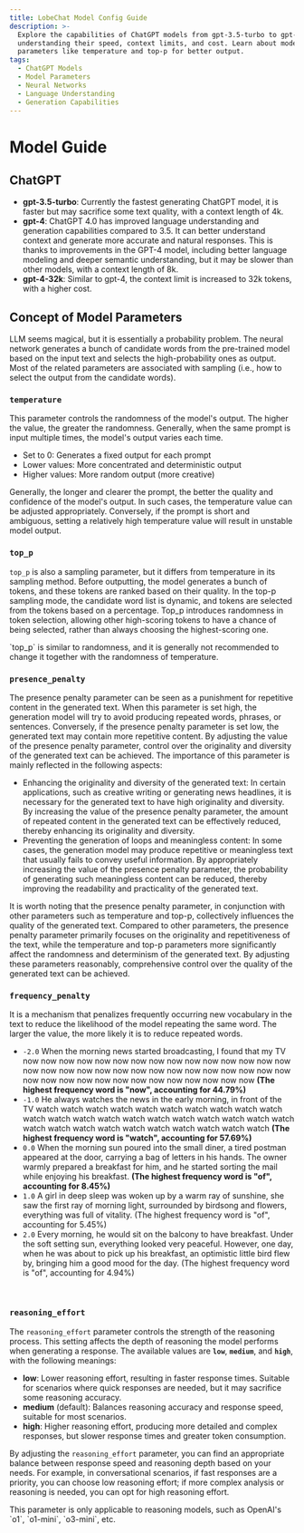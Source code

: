 ```yaml
---
title: LobeChat Model Config Guide
description: >-
  Explore the capabilities of ChatGPT models from gpt-3.5-turbo to gpt-4-32k,
  understanding their speed, context limits, and cost. Learn about model
  parameters like temperature and top-p for better output.
tags:
  - ChatGPT Models
  - Model Parameters
  - Neural Networks
  - Language Understanding
  - Generation Capabilities
---
```


# Model Guide

## ChatGPT

- **gpt-3.5-turbo**: Currently the fastest generating ChatGPT model, it is faster but may sacrifice some text quality, with a context length of 4k.
- **gpt-4**: ChatGPT 4.0 has improved language understanding and generation capabilities compared to 3.5. It can better understand context and generate more accurate and natural responses. This is thanks to improvements in the GPT-4 model, including better language modeling and deeper semantic understanding, but it may be slower than other models, with a context length of 8k.
- **gpt-4-32k**: Similar to gpt-4, the context limit is increased to 32k tokens, with a higher cost.

## Concept of Model Parameters

LLM seems magical, but it is essentially a probability problem. The neural network generates a bunch of candidate words from the pre-trained model based on the input text and selects the high-probability ones as output. Most of the related parameters are associated with sampling (i.e., how to select the output from the candidate words).

### `temperature`

This parameter controls the randomness of the model's output. The higher the value, the greater the randomness. Generally, when the same prompt is input multiple times, the model's output varies each time.

- Set to 0: Generates a fixed output for each prompt
- Lower values: More concentrated and deterministic output
- Higher values: More random output (more creative)

<Callout>
  Generally, the longer and clearer the prompt, the better the quality and confidence of the model's
  output. In such cases, the temperature value can be adjusted appropriately. Conversely, if the
  prompt is short and ambiguous, setting a relatively high temperature value will result in unstable
  model output.
</Callout>

<br />

### `top_p`

`top_p` is also a sampling parameter, but it differs from temperature in its sampling method. Before outputting, the model generates a bunch of tokens, and these tokens are ranked based on their quality. In the top-p sampling mode, the candidate word list is dynamic, and tokens are selected from the tokens based on a percentage. Top\_p introduces randomness in token selection, allowing other high-scoring tokens to have a chance of being selected, rather than always choosing the highest-scoring one.

<Callout>
  `top_p` is similar to randomness, and it is generally not recommended to change it together with
  the randomness of temperature.
</Callout>

<br />

### `presence_penalty`

The presence penalty parameter can be seen as a punishment for repetitive content in the generated text. When this parameter is set high, the generation model will try to avoid producing repeated words, phrases, or sentences. Conversely, if the presence penalty parameter is set low, the generated text may contain more repetitive content. By adjusting the value of the presence penalty parameter, control over the originality and diversity of the generated text can be achieved. The importance of this parameter is mainly reflected in the following aspects:

- Enhancing the originality and diversity of the generated text: In certain applications, such as creative writing or generating news headlines, it is necessary for the generated text to have high originality and diversity. By increasing the value of the presence penalty parameter, the amount of repeated content in the generated text can be effectively reduced, thereby enhancing its originality and diversity.
- Preventing the generation of loops and meaningless content: In some cases, the generation model may produce repetitive or meaningless text that usually fails to convey useful information. By appropriately increasing the value of the presence penalty parameter, the probability of generating such meaningless content can be reduced, thereby improving the readability and practicality of the generated text.

<Callout>
  It is worth noting that the presence penalty parameter, in conjunction with other parameters such
  as temperature and top-p, collectively influences the quality of the generated text. Compared to
  other parameters, the presence penalty parameter primarily focuses on the originality and
  repetitiveness of the text, while the temperature and top-p parameters more significantly affect
  the randomness and determinism of the generated text. By adjusting these parameters reasonably,
  comprehensive control over the quality of the generated text can be achieved.
</Callout>

### `frequency_penalty`

It is a mechanism that penalizes frequently occurring new vocabulary in the text to reduce the likelihood of the model repeating the same word. The larger the value, the more likely it is to reduce repeated words.

- `-2.0` When the morning news started broadcasting, I found that my TV now now now now now now now now now now now now now now now now now now now now now now now now now now now now now now now now now now now now now now now now now now now **(The highest frequency word is "now", accounting for 44.79%)**
- `-1.0` He always watches the news in the early morning, in front of the TV watch watch watch watch watch watch watch watch watch watch watch watch watch watch watch watch watch watch watch watch watch watch watch watch watch watch watch watch watch watch watch **(The highest frequency word is "watch", accounting for 57.69%)**
- `0.0` When the morning sun poured into the small diner, a tired postman appeared at the door, carrying a bag of letters in his hands. The owner warmly prepared a breakfast for him, and he started sorting the mail while enjoying his breakfast. **(The highest frequency word is "of", accounting for 8.45%)**
- `1.0` A girl in deep sleep was woken up by a warm ray of sunshine, she saw the first ray of morning light, surrounded by birdsong and flowers, everything was full of vitality. (The highest frequency word is "of", accounting for 5.45%)
- `2.0` Every morning, he would sit on the balcony to have breakfast. Under the soft setting sun, everything looked very peaceful. However, one day, when he was about to pick up his breakfast, an optimistic little bird flew by, bringing him a good mood for the day.  (The highest frequency word is "of", accounting for 4.94%)

<br />

### `reasoning_effort`

The `reasoning_effort` parameter controls the strength of the reasoning process. This setting affects the depth of reasoning the model performs when generating a response. The available values are **`low`**, **`medium`**, and **`high`**, with the following meanings:

- **low**: Lower reasoning effort, resulting in faster response times. Suitable for scenarios where quick responses are needed, but it may sacrifice some reasoning accuracy.
- **medium** (default): Balances reasoning accuracy and response speed, suitable for most scenarios.
- **high**: Higher reasoning effort, producing more detailed and complex responses, but slower response times and greater token consumption.

By adjusting the `reasoning_effort` parameter, you can find an appropriate balance between response speed and reasoning depth based on your needs. For example, in conversational scenarios, if fast responses are a priority, you can choose low reasoning effort; if more complex analysis or reasoning is needed, you can opt for high reasoning effort.

<Callout>
This parameter is only applicable to reasoning models, such as OpenAI's `o1`, `o1-mini`, `o3-mini`, etc.
</Callout>
